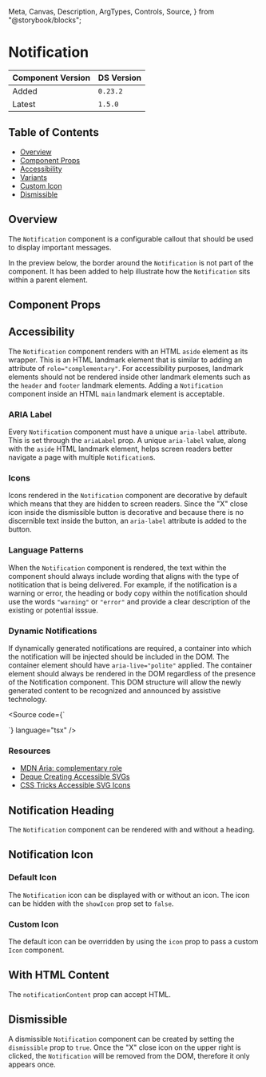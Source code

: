   Meta,
  Canvas,
  Description,
  ArgTypes,
  Controls,
  Source,
} from "@storybook/blocks";


<Meta of={NotificationStories} />

# Notification

| Component Version | DS Version |
| ----------------- | ---------- |
| Added             | `0.23.2`   |
| Latest            | `1.5.0`    |

## Table of Contents

- [Overview](#overview)
- [Component Props](#component-props)
- [Accessibility](#accessibility)
- [Variants](#variants)
- [Custom Icon](#custom-icon)
- [Dismissible](#dismissible)

## Overview

<Description of={NotificationStories} />

The `Notification` component is a configurable callout that should be used to
display important messages.

In the preview below, the border around the `Notification` is not part of the
component. It has been added to help illustrate how the `Notification` sits
within a parent element.

## Component Props

<Canvas of={NotificationStories.WithControls} />

<ArgTypes of={NotificationStories.WithControls} />

## Accessibility

The `Notification` component renders with an HTML `aside` element as its
wrapper. This is an HTML landmark element that is similar to adding an attribute
of `role="complementary"`. For accessibility purposes, landmark elements should
not be rendered inside other landmark elements such as the `header` and `footer`
landmark elements. Adding a `Notification` component inside an HTML `main`
landmark element is acceptable.

### ARIA Label

Every `Notification` component must have a unique `aria-label` attribute. This
is set through the `ariaLabel` prop. A unique `aria-label` value, along with the
`aside` HTML landmark element, helps screen readers better navigate a page with
multiple `Notification`s.

### Icons

Icons rendered in the `Notification` component are decorative by default which
means that they are hidden to screen readers. Since the "X" close icon inside
the dismissible button is decorative and because there is no discernible text
inside the button, an `aria-label` attribute is added to the button.

### Language Patterns

When the `Notification` component is rendered, the text within the component
should always include wording that aligns with the type of notitication that is
being delivered. For example, if the notification is a warning or error, the
heading or body copy within the notification should use the words `"warning"` or
`"error"` and provide a clear description of the existing or potential isssue.

### Dynamic Notifications

If dynamically generated notifications are required, a container into which the
notification will be injected should be included in the DOM. The container
element should have `aria-live="polite"` applied. The container element should
always be rendered in the DOM regardless of the presence of the Notification
component. This DOM structure will allow the newly generated content to be
recognized and announced by assistive technology.

<Source
  code={`
<div aria-live="polite">
  <Notification {...props} />
</div>
`}
  language="tsx"
/>

### Resources

- [MDN Aria: complementary role](https://developer.mozilla.org/en-US/docs/Web/Accessibility/ARIA/Roles/complementary_role)
- [Deque Creating Accessible SVGs](https://www.deque.com/blog/creating-accessible-svgs/)
- [CSS Tricks Accessible SVG Icons](https://css-tricks.com/accessible-svg-icons/)

## Notification Heading

The `Notification` component can be rendered with and without a heading.

<Canvas of={NotificationStories.NotificationHeading} />

## Notification Icon

### Default Icon

The `Notification` icon can be displayed with or without an icon. The icon can
be hidden with the `showIcon` prop set to `false`.

<Canvas of={NotificationStories.NotificationIcon} />

### Custom Icon

The default icon can be overridden by using the `icon` prop to pass a custom `Icon` component.

<Canvas of={NotificationStories.CustomIcon} />

## With HTML Content

The `notificationContent` prop can accept HTML.

<Canvas of={NotificationStories.HTMLContent} />

## Dismissible

A dismissible `Notification` component can be created by setting the
`dismissible` prop to `true`. Once the "X" close icon on the upper right is
clicked, the `Notification` will be removed from the DOM, therefore it only
appears once.

<Canvas of={NotificationStories.Dismissible} />
